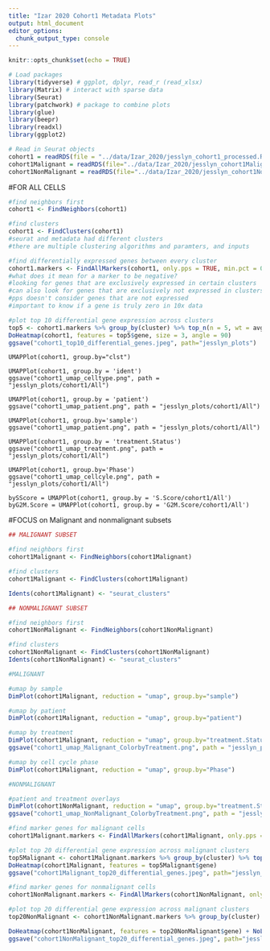 ```yaml
---
title: "Izar 2020 Cohort1 Metadata Plots"
output: html_document
editor_options: 
  chunk_output_type: console
---
```


```r
knitr::opts_chunk$set(echo = TRUE)
```

```r
# Load packages
library(tidyverse) # ggplot, dplyr, read_r (read_xlsx)
library(Matrix) # interact with sparse data
library(Seurat)
library(patchwork) # package to combine plots
library(glue)
library(beepr)
library(readxl)
library(ggplot2)

# Read in Seurat objects
cohort1 = readRDS(file = "../data/Izar_2020/jesslyn_cohort1_processed.RDS")
cohort1Malignant = readRDS(file="../data/Izar_2020/jesslyn_cohort1Malignant_processed.RDS")
cohort1NonMalignant = readRDS(file="../data/Izar_2020/jesslyn_cohort1NonMalignant_processed.RDS")

```

#FOR ALL CELLS 
```r
#find neighbors first
cohort1 <- FindNeighbors(cohort1)

#find clusters
cohort1 <- FindClusters(cohort1)
#seurat and metadata had different clusters
#there are multiple clustering algorithms and paramters, and inputs
```

```r
#find differentially expressed genes between every cluster
cohort1.markers <- FindAllMarkers(cohort1, only.pps = TRUE, min.pct = 0.25, logfc.threshold = 0.25)
#what does it mean for a marker to be negative?
#looking for genes that are exclusively expressed in certain clusters 
#can also look for genes that are exclusively not expressed in clusters
#pps doesn't consider genes that are not expressed 
#important to know if a gene is truly zero in 10x data 

#plot top 10 differential gene expression across clusters 
top5 <- cohort1.markers %>% group_by(cluster) %>% top_n(n = 5, wt = avg_logFC)
DoHeatmap(cohort1, features = top5$gene, size = 3, angle = 90)
ggsave("cohort1_top10_differential_genes.jpeg", path="jesslyn_plots")
```

```plot

UMAPPlot(cohort1, group.by="clst")

UMAPPlot(cohort1, group.by = 'ident')
ggsave("cohort1_umap_celltype.png", path = "jesslyn_plots/cohort1/All")

UMAPPlot(cohort1, group.by = 'patient')
ggsave("cohort1_umap_patient.png", path = "jesslyn_plots/cohort1/All")

UMAPPlot(cohort1, group.by='sample')
ggsave("cohort1_umap_patient.png", path = "jesslyn_plots/cohort1/All")

UMAPPlot(cohort1, group.by = 'treatment.Status')
ggsave("cohort1_umap_treatment.png", path = "jesslyn_plots/cohort1/All")

UMAPPlot(cohort1, group.by='Phase')
ggsave("cohort1_umap_cellcyle.png", path = "jesslyn_plots/cohort1/All")

bySScore = UMAPPlot(cohort1, group.by = 'S.Score/cohort1/All')
byG2M.Score = UMAPPlot(cohort1, group.by = 'G2M.Score/cohort1/All')
```

#FOCUS on Malignant and nonmalignant subsets
```r
## MALIGNANT SUBSET

#find neighbors first
cohort1Malignant <- FindNeighbors(cohort1Malignant)

#find clusters
cohort1Malignant <- FindClusters(cohort1Malignant)

Idents(cohort1Malignant) <- "seurat_clusters"

## NONMALIGNANT SUBSET

#find neighbors first
cohort1NonMalignant <- FindNeighbors(cohort1NonMalignant)

#find clusters
cohort1NonMalignant <- FindClusters(cohort1NonMalignant)
Idents(cohort1NonMalignant) <- "seurat_clusters"

```

```r

#MALIGNANT

#umap by sample
DimPlot(cohort1Malignant, reduction = "umap", group.by="sample")

#umap by patient
DimPlot(cohort1Malignant, reduction = "umap", group.by="patient")

#umap by treatment
DimPlot(cohort1Malignant, reduction = "umap", group.by="treatment.Status")
ggsave("cohort1_umap_Malignant_ColorbyTreatment.png", path = "jesslyn_plots", width = 10)

#umap by cell cycle phase
DimPlot(cohort1Malignant, reduction = "umap", group.by="Phase")

#NONMALIGNANT 

#patient and treatment overlays
DimPlot(cohort1NonMalignant, reduction = "umap", group.by="treatment.Status")
ggsave("cohort1_umap_NonMalignant_ColorbyTreatment.png", path = "jesslyn_plots", width = 10)

```

```r
#find marker genes for malignant cells
cohort1Malignant.markers <- FindAllMarkers(cohort1Malignant, only.pps = TRUE, min.pct = 0.25, logfc.threshold = 0.25)

#plot top 20 differential gene expression across malignant clusters 
top5Malignant <- cohort1Malignant.markers %>% group_by(cluster) %>% top_n(n = 5, wt = avg_logFC)
DoHeatmap(cohort1Malignant, features = top5Malignant$gene)
ggsave("cohort1Malignant_top20_differential_genes.jpeg", path="jesslyn_plots", width = 20, height = 15)

#find marker genes for nonmalignant cells
cohort1NonMalignant.markers <- FindAllMarkers(cohort1NonMalignant, only.pps = TRUE, min.pct = 0.25, logfc.threshold = 0.25)

#plot top 20 differential gene expression across malignant clusters 
top20NonMalignant <- cohort1NonMalignant.markers %>% group_by(cluster) %>% top_n(n = 20, wt = avg_logFC)

DoHeatmap(cohort1NonMalignant, features = top20NonMalignant$gene) + NoLegend()
ggsave("cohort1NonMalignant_top20_differential_genes.jpeg", path="jesslyn_plots", width = 20, height = 15)

```



